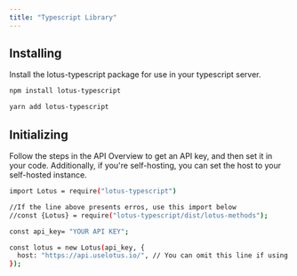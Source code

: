 ```yaml
---
title: "Typescript Library"
---
```


## Installing

Install the lotus-typescript package for use in your typescript server.

<CodeGroup>

```bash npm
npm install lotus-typescript
```

```bash yarn
yarn add lotus-typescript
```

</CodeGroup>

## Initializing

Follow the steps in the API Overview to get an API key, and then set it in your code. Additionally, if you're self-hosting, you can set the host to your self-hosted instance.

```bash
import Lotus = require("lotus-typescript")

//If the line above presents erros, use this import below
//const {Lotus} = require("lotus-typescript/dist/lotus-methods");

const api_key= "YOUR API KEY";

const lotus = new Lotus(api_key, {
  host: "https://api.uselotus.io/", // You can omit this line if using Lotus Cloud
});
```
